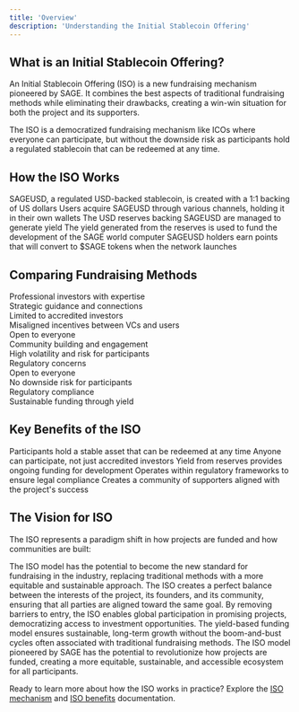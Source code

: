 ```yaml
---
title: 'Overview'
description: 'Understanding the Initial Stablecoin Offering'
---
```


## What is an Initial Stablecoin Offering?

An Initial Stablecoin Offering (ISO) is a new fundraising mechanism pioneered by SAGE. 
It combines the best aspects of traditional fundraising methods while eliminating their drawbacks,
creating a win-win situation for both the project and its supporters.

<Note>
  The ISO is a democratized fundraising mechanism like ICOs where everyone can participate, but without the downside risk as participants hold a regulated stablecoin that can be redeemed at any time.
</Note>

## How the ISO Works

<Steps>
  <Step title="Stablecoin Creation">
    SAGEUSD, a regulated USD-backed stablecoin, is created with a 1:1 backing of US dollars
  </Step>
  <Step title="User Participation">
    Users acquire SAGEUSD through various channels, holding it in their own wallets
  </Step>
  <Step title="Reserve Management">
    The USD reserves backing SAGEUSD are managed to generate yield
  </Step>
  <Step title="Yield Allocation">
    The yield generated from the reserves is used to fund the development of the SAGE world computer
  </Step>
  <Step title="Points Program">
    SAGEUSD holders earn points that will convert to $SAGE tokens when the network launches
  </Step>
</Steps>

## Comparing Fundraising Methods

<Tabs>
  <Tab title="Traditional VC">
    <div className="space-y-4">
      <div className="flex items-center space-x-2">
        <div className="w-4 h-4 rounded-full bg-green-500"></div>
        <span>Professional investors with expertise</span>
      </div>
      <div className="flex items-center space-x-2">
        <div className="w-4 h-4 rounded-full bg-green-500"></div>
        <span>Strategic guidance and connections</span>
      </div>
      <div className="flex items-center space-x-2">
        <div className="w-4 h-4 rounded-full bg-red-500"></div>
        <span>Limited to accredited investors</span>
      </div>
      <div className="flex items-center space-x-2">
        <div className="w-4 h-4 rounded-full bg-red-500"></div>
        <span>Misaligned incentives between VCs and users</span>
      </div>
    </div>
  </Tab>
  <Tab title="ICO">
    <div className="space-y-4">
      <div className="flex items-center space-x-2">
        <div className="w-4 h-4 rounded-full bg-green-500"></div>
        <span>Open to everyone</span>
      </div>
      <div className="flex items-center space-x-2">
        <div className="w-4 h-4 rounded-full bg-green-500"></div>
        <span>Community building and engagement</span>
      </div>
      <div className="flex items-center space-x-2">
        <div className="w-4 h-4 rounded-full bg-red-500"></div>
        <span>High volatility and risk for participants</span>
      </div>
      <div className="flex items-center space-x-2">
        <div className="w-4 h-4 rounded-full bg-red-500"></div>
        <span>Regulatory concerns</span>
      </div>
    </div>
  </Tab>
  <Tab title="ISO">
    <div className="space-y-4">
      <div className="flex items-center space-x-2">
        <div className="w-4 h-4 rounded-full bg-green-500"></div>
        <span>Open to everyone</span>
      </div>
      <div className="flex items-center space-x-2">
        <div className="w-4 h-4 rounded-full bg-green-500"></div>
        <span>No downside risk for participants</span>
      </div>
      <div className="flex items-center space-x-2">
        <div className="w-4 h-4 rounded-full bg-green-500"></div>
        <span>Regulatory compliance</span>
      </div>
      <div className="flex items-center space-x-2">
        <div className="w-4 h-4 rounded-full bg-green-500"></div>
        <span>Sustainable funding through yield</span>
      </div>
    </div>
  </Tab>
</Tabs>

## Key Benefits of the ISO

<CardGroup cols={2}>
  <Card title="Zero Risk for Participants" icon="shield" color="#0891b2">
    Participants hold a stable asset that can be redeemed at any time
  </Card>
  <Card title="Democratized Access" icon="users" color="#c2410c">
    Anyone can participate, not just accredited investors
  </Card>
  <Card title="Sustainable Funding" icon="money-bill-trend-up" color="#eab308">
    Yield from reserves provides ongoing funding for development
  </Card>
  <Card title="Regulatory Compliance" icon="scale-balanced" color="#64748b">
    Operates within regulatory frameworks to ensure legal compliance
  </Card>
  <Card title="Community Building" icon="people-group" color="#c2410c">
    Creates a community of supporters aligned with the project's success
  </Card>
</CardGroup>

## The Vision for ISO

The ISO represents a paradigm shift in how projects are funded and how communities are built:

<AccordionGroup>
  <Accordion icon="lightbulb" title="A New Fundraising Standard">
    The ISO model has the potential to become the new standard for fundraising in the industry, replacing traditional methods with a more equitable and sustainable approach.
  </Accordion>
  <Accordion icon="scale-balanced" title="Balancing Interests">
    The ISO creates a perfect balance between the interests of the project, its founders, and its community, ensuring that all parties are aligned toward the same goal.
  </Accordion>
  <Accordion icon="globe" title="Global Accessibility">
    By removing barriers to entry, the ISO enables global participation in promising projects, democratizing access to investment opportunities.
  </Accordion>
  <Accordion icon="chart-line" title="Sustainable Growth">
    The yield-based funding model ensures sustainable, long-term growth without the boom-and-bust cycles often associated with traditional fundraising methods.
  </Accordion>
</AccordionGroup>

<Note>
  The ISO model pioneered by SAGE has the potential to revolutionize how projects are funded, creating a more equitable, sustainable, and accessible ecosystem for all participants.
</Note>

Ready to learn more about how the ISO works in practice? Explore the [ISO mechanism](/iso/mechanism) and [ISO benefits](/iso/benefits) documentation. 